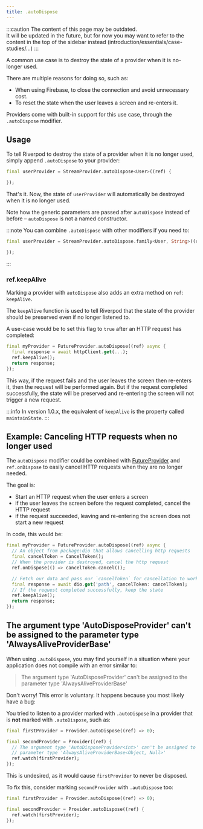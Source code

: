 ```yaml
---
title: .autoDispose
---
```


:::caution
The content of this page may be outdated.  
It will be updated in the future, but for now you may want to refer to the content
in the top of the sidebar instead (introduction/essentials/case-studies/...)
:::

A common use case is to destroy the state of a provider
when it is no-longer used.

There are multiple reasons for doing so, such as:

- When using Firebase, to close the connection and avoid unnecessary cost.
- To reset the state when the user leaves a screen and re-enters it.

Providers come with built-in support for this use case, through the `.autoDispose`
modifier.

## Usage

To tell Riverpod to destroy the state of a provider when it is no longer used,
simply append `.autoDispose` to your provider:

```dart
final userProvider = StreamProvider.autoDispose<User>((ref) {

});
```

That's it. Now, the state of `userProvider` will automatically be destroyed
when it is no longer used.

Note how the generic parameters are passed after `autoDispose` instead of before –
`autoDispose` is not a named constructor.

:::note
You can combine `.autoDispose` with other modifiers if you need to:

```dart
final userProvider = StreamProvider.autoDispose.family<User, String>((ref, id) {

});
```

:::

### ref.keepAlive

Marking a provider with `autoDispose` also adds an extra method on `ref`: `keepAlive`.

The `keepAlive` function is used to tell Riverpod that the state of the provider
should be preserved even if no longer listened to.

A use-case would be to set this flag to `true` after an HTTP request has
completed:

```dart
final myProvider = FutureProvider.autoDispose((ref) async {
  final response = await httpClient.get(...);
  ref.keepAlive();
  return response;
});
```

This way, if the request fails and the user leaves the screen then re-enters
it, then the request will be performed again.
But if the request completed successfully, the state will be preserved
and re-entering the screen will not trigger a new request.

:::info
In version 1.0.x, the equivalent of `keepAlive` is the property called `maintainState`.
:::

## Example: Canceling HTTP requests when no longer used

The `autoDispose` modifier could be combined with [FutureProvider] and `ref.onDispose`
to easily cancel HTTP requests when they are no longer needed.

The goal is:

- Start an HTTP request when the user enters a screen
- if the user leaves the screen before the request completed, cancel the HTTP request
- if the request succeeded, leaving and re-entering the screen does not start a new request

In code, this would be:

```dart
final myProvider = FutureProvider.autoDispose((ref) async {
  // An object from package:dio that allows cancelling http requests
  final cancelToken = CancelToken();
  // When the provider is destroyed, cancel the http request
  ref.onDispose(() => cancelToken.cancel());

  // Fetch our data and pass our `cancelToken` for cancellation to work
  final response = await dio.get('path', cancelToken: cancelToken);
  // If the request completed successfully, keep the state
  ref.keepAlive();
  return response;
});
```

## The argument type 'AutoDisposeProvider' can't be assigned to the parameter type 'AlwaysAliveProviderBase'

When using `.autoDispose`, you may find yourself in a situation where your
application does not compile with an error similar to:

> The argument type 'AutoDisposeProvider' can't be assigned to the parameter
> type 'AlwaysAliveProviderBase'

Don't worry! This error is voluntary. It happens because you most likely
have a bug:

You tried to listen to a provider marked with `.autoDispose` in a provider that
is **not** marked with `.autoDispose`, such as:

```dart
final firstProvider = Provider.autoDispose((ref) => 0);

final secondProvider = Provider((ref) {
  // The argument type 'AutoDisposeProvider<int>' can't be assigned to the
  // parameter type 'AlwaysAliveProviderBase<Object, Null>'
  ref.watch(firstProvider);
});
```

This is undesired, as it would cause `firstProvider` to never be disposed.

To fix this, consider marking `secondProvider` with `.autoDispose` too:

```dart
final firstProvider = Provider.autoDispose((ref) => 0);

final secondProvider = Provider.autoDispose((ref) {
  ref.watch(firstProvider);
});
```

[futureprovider]: https://pub.dev/documentation/hooks_riverpod/3.0.0-dev.18/hooks_riverpod/FutureProvider-class.html
